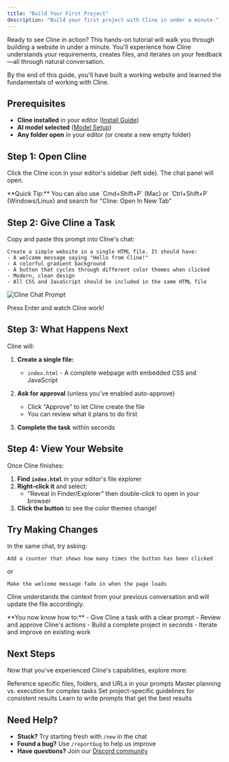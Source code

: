 ```yaml
---
title: "Build Your First Project"
description: "Build your first project with Cline in under a minute."
---
```


Ready to see Cline in action? This hands-on tutorial will walk you through building a website in under a minute. You'll experience how Cline understands your requirements, creates files, and iterates on your feedback—all through natural conversation.

By the end of this guide, you'll have built a working website and learned the fundamentals of working with Cline.

## Prerequisites

- **Cline installed** in your editor ([Install Guide](/getting-started/installing-cline))
- **AI model selected** ([Model Setup](/getting-started/selecting-your-model))
- **Any folder open** in your editor (or create a new empty folder)

## Step 1: Open Cline

Click the Cline icon in your editor's sidebar (left side). The chat panel will open.

<Info>
**Quick Tip:** You can also use `Cmd+Shift+P` (Mac) or `Ctrl+Shift+P` (Windows/Linux) and search for "Cline: Open In New Tab"
</Info>

## Step 2: Give Cline a Task

Copy and paste this prompt into Cline's chat:

```
Create a simple website in a single HTML file. It should have:
- A welcome message saying "Hello from Cline!"
- A colorful gradient background
- A button that cycles through different color themes when clicked
- Modern, clean design
- All CSS and JavaScript should be included in the same HTML file
```

<Frame>
  <img src="/assets/installation/chat-prompt.png" alt="Cline Chat Prompt"/>
</Frame>

Press Enter and watch Cline work!

## Step 3: What Happens Next

Cline will:

1. **Create a single file:**
   - `index.html` - A complete webpage with embedded CSS and JavaScript

2. **Ask for approval** (unless you've enabled auto-approve)
   - Click "Approve" to let Cline create the file
   - You can review what it plans to do first

3. **Complete the task** within seconds

## Step 4: View Your Website

Once Cline finishes:

1. **Find `index.html`** in your editor's file explorer
2. **Right-click it** and select:
   - "Reveal in Finder/Explorer" then double-click to open in your browser
3. **Click the button** to see the color themes change!

## Try Making Changes

In the same chat, try asking:

```
Add a counter that shows how many times the button has been clicked
```

or

```
Make the welcome message fade in when the page loads
```

Cline understands the context from your previous conversation and will update the file accordingly.

<Tip>
**You now know how to:**
- Give Cline a task with a clear prompt
- Review and approve Cline's actions
- Build a complete project in seconds
- Iterate and improve on existing work
</Tip>

## Next Steps

Now that you've experienced Cline's capabilities, explore more:

<CardGroup cols={2}>
<Card title="@ Mentions" href="/features/at-mentions/overview" icon="at">
Reference specific files, folders, and URLs in your prompts
</Card>

<Card title="Plan & Act Modes" href="/features/plan-and-act" icon="diagram-project">
Master planning vs. execution for complex tasks
</Card>

<Card title="Cline Rules" href="/features/cline-rules" icon="list-check">
Set project-specific guidelines for consistent results
</Card>

<Card title="Prompting Guide" href="/prompting/prompt-engineering-guide" icon="wand-magic-sparkles">
Learn to write prompts that get the best results
</Card>
</CardGroup>

## Need Help?

- **Stuck?** Try starting fresh with `/new` in the chat
- **Found a bug?** Use `/reportbug` to help us improve
- **Have questions?** Join our [Discord community](https://discord.gg/cline)
